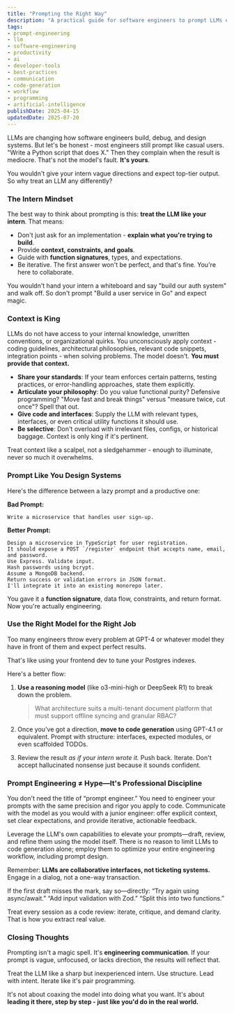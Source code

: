 ```yaml
---
title: "Prompting the Right Way"
description: "A practical guide for software engineers to prompt LLMs effectively. Covers context, constraints, model selection, and iterative workflows to get better results and integrate AI into real engineering practice."
tags:
- prompt-engineering
- llm
- software-engineering
- productivity
- ai
- developer-tools
- best-practices
- communication
- code-generation
- workflow
- programming
- artificial-intelligence
publishDate: 2025-04-15
updatedDate: 2025-07-20
---
```


LLMs are changing how software engineers build, debug, and design systems. But let's be honest - most engineers still prompt like casual users.
"Write a Python script that does X." Then they complain when the result is mediocre. That's not the model's fault. **It's yours**.

You wouldn't give your intern vague directions and expect top-tier output. So why treat an LLM any differently?

### The Intern Mindset

The best way to think about prompting is this: **treat the LLM like your intern**.
That means:

- Don't just ask for an implementation - **explain what you're trying to build**.
- Provide **context, constraints, and goals**.
- Guide with **function signatures**, types, and expectations.
- Be iterative. The first answer won't be perfect, and that's fine. You're here to collaborate.

You wouldn't hand your intern a whiteboard and say "build our auth system" and walk off. So don't prompt "Build a user service in Go" and expect magic.

### Context is King

LLMs do not have access to your internal knowledge, unwritten conventions, or organizational quirks. You unconsciously apply context - coding guidelines, architectural philosophies, relevant code snippets, integration points - when solving problems. The model doesn't. **You must provide that context.**

- **Share your standards**: If your team enforces certain patterns, testing practices, or error-handling approaches, state them explicitly.
- **Articulate your philosophy**: Do you value functional purity? Defensive programming? "Move fast and break things" versus "measure twice, cut once"? Spell that out.
- **Give code and interfaces**: Supply the LLM with relevant types, interfaces, or even critical utility functions it should use.
- **Be selective**: Don't overload with irrelevant files, configs, or historical baggage. Context is only king if it's pertinent.

Treat context like a scalpel, not a sledgehammer - enough to illuminate, never so much it overwhelms.

### Prompt Like You Design Systems

Here's the difference between a lazy prompt and a productive one:

**Bad Prompt:**

```plaintext
Write a microservice that handles user sign-up.
```

**Better Prompt:**

```plaintext
Design a microservice in TypeScript for user registration.
It should expose a POST `/register` endpoint that accepts name, email, and password.
Use Express. Validate input.
Hash passwords using bcrypt.
Assume a MongoDB backend.
Return success or validation errors in JSON format.
I'll integrate it into an existing monorepo later.
```

You gave it a **function signature**, data flow, constraints, and return format.
Now you're actually engineering.

### Use the Right Model for the Right Job

Too many engineers throw every problem at GPT-4 or whatever model they have in front of them and expect perfect results.

That's like using your frontend dev to tune your Postgres indexes.

Here's a better flow:

1. **Use a reasoning model** (like o3-mini-high or DeepSeek R1) to break down the problem.
   > What architecture suits a multi-tenant document platform that must support offline syncing and granular RBAC?

2. Once you've got a direction, **move to code generation** using GPT-4.1 or equivalent.
   Prompt with structure: interfaces, expected modules, or even scaffolded TODOs.

3. Review the result *as if your intern wrote it.* Push back. Iterate.
   Don't accept hallucinated nonsense just because it sounds confident.

### Prompt Engineering ≠ Hype—It's Professional Discipline

You don't need the title of “prompt engineer.” You need to engineer your prompts with the same precision and rigor you apply to code.
Communicate with the model as you would with a junior engineer: offer explicit context, set clear expectations, and provide iterative, actionable feedback.

Leverage the LLM's own capabilities to elevate your prompts—draft, review, and refine them using the model itself.
There is no reason to limit LLMs to code generation alone; employ them to optimize your entire engineering workflow, including prompt design.

Remember: **LLMs are collaborative interfaces, not ticketing systems.** Engage in a dialog, not a one-way transaction.

If the first draft misses the mark, say so—directly:
“Try again using async/await.”
“Add input validation with Zod.”
“Split this into two functions.”

Treat every session as a code review: iterate, critique, and demand clarity. That is how you extract real value.

### Closing Thoughts

Prompting isn't a magic spell. It's **engineering communication**.
If your prompt is vague, unfocused, or lacks direction, the results will reflect that.

Treat the LLM like a sharp but inexperienced intern.
Use structure. Lead with intent. Iterate like it's pair programming.

It's not about coaxing the model into doing what you want.
It's about **leading it there, step by step - just like you'd do in the real world.**